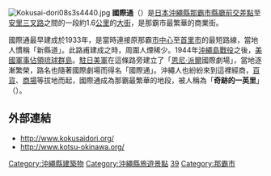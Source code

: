 {{redirect2|國際通|國際通的其他意思|國際通 (消歧義)}}{{Coord|26|12|57.5|N|127|41|14.2|E|type:landmark_region:JP-47|display=title}}
{{Ja_Pref_Route_Sign|pref=沖繩|number=39|align=left}}
{{Infobox road2
|country=JPN
|name=沖繩縣道39號線
|alternative_name=國際通
|marker_image=<center>{{Ja Pref Route Sign|pref=沖繩|number=39|width=100}}</center>
|length=2
|starting_terminus=[[沖繩縣|沖繩縣]][[那霸市|那霸市]]泉崎
|ending_terminus=沖繩縣那霸市安里
|established=1934年（1973年正式給予編號39號）
|opened=
|system=[[一般縣道|一般縣道]]
|junction = 
}}
{{japanese
|japanese=国際通り
|kana=こくさいどおり
|romaji=Kokusai dōri
}}
[[File:Kokusai-dori08s3s4440.jpg|thumb]]
'''國際通'''（{{jpn|j=国際通り|hg=こくさいとおり、こくさいどおり|f=y}}）是[[日本|日本]][[沖繩縣|沖繩縣]][[那霸市|那霸市]][[縣廳前交差點|縣廳前交差點]]至[[安里三叉路|安里三叉路]]之間的一段約1.6[[公里|公里]]的[[大街|大街]]，是那霸市最繁華的商業街。

國際通最早建成於1933年，是當時連接原那霸[[市中心|市中心]]至[[首里市|首里市]]的最短路線，當地人慣稱「新縣道」。此路甫建成之時，周圍人煙稀少。1944年[[沖繩島戰役|沖繩島戰役]]之後，[[美國|美國]][[軍事佔領|軍事佔領]][[琉球群島|琉球群島]]。[[駐日美軍|駐日美軍]]在這條路旁建立了「[[恩尼·派爾|恩尼·派爾]]國際劇場」，當地逐漸繁榮，路名也隨著國際劇場而得名「國際通」。沖繩人也紛紛來到這裡經商，[[百貨|百貨]]、[[商場|商場]]等拔地而起，國際通成為那霸最繁華的地段，被人稱為「'''奇跡的一英里'''」（{{lang|ja|奇跡の1マイル}}）。

== 外部連結 ==
{{Commonscat|Kokusai-dori, Naha}}
* http://www.kokusaidori.org/ {{Wayback|url=http://www.kokusaidori.org/ |date=20201020210053 }}
* http://www.kotsu-okinawa.org/{{Wayback|url=http://www.kotsu-okinawa.org/ |date=20200915035807 }}

{{DEFAULTSORT:Kokusai Dori}}
[[Category:沖繩縣建築物|Category:沖繩縣建築物]]
[[Category:沖繩縣旅遊景點|Category:沖繩縣旅遊景點]]
[[Category:沖繩縣道|39]]
[[Category:那霸市|Category:那霸市]]